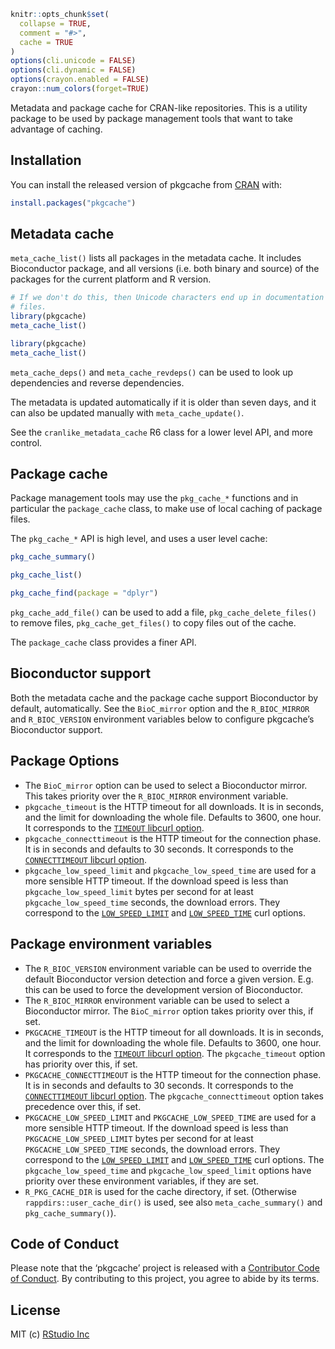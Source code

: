 
```r
knitr::opts_chunk$set(
  collapse = TRUE,
  comment = "#>",
  cache = TRUE
)
options(cli.unicode = FALSE)
options(cli.dynamic = FALSE)
options(crayon.enabled = FALSE)
crayon::num_colors(forget=TRUE)
```

Metadata and package cache for CRAN-like repositories. This is a utility
package to be used by package management tools that want to take advantage
of caching.

## Installation

You can install the released version of pkgcache from
[CRAN](https://CRAN.R-project.org) with:

``` r
install.packages("pkgcache")
```

## Metadata cache

`meta_cache_list()` lists all packages in the metadata cache. It includes
Bioconductor package, and all versions (i.e. both binary and source)
of the packages for the current platform and R version.

```r
# If we don't do this, then Unicode characters end up in documentation
# files.
library(pkgcache)
meta_cache_list()
```

```r
library(pkgcache)
meta_cache_list()
```

`meta_cache_deps()` and `meta_cache_revdeps()` can be used to look up
dependencies and reverse dependencies.

The metadata is updated automatically if it is older than seven days,
and it can also be updated manually with `meta_cache_update()`.

See the `cranlike_metadata_cache` R6 class for a lower level API,
and more control.

## Package cache

Package management tools may use the `pkg_cache_*` functions and in
particular the `package_cache` class, to make use of local caching of
package files.

The `pkg_cache_*` API is high level, and uses a user level cache:

```r
pkg_cache_summary()
```

```r
pkg_cache_list()
```

```r
pkg_cache_find(package = "dplyr")
```

`pkg_cache_add_file()` can be used to add a file,
`pkg_cache_delete_files()` to remove files, `pkg_cache_get_files()` to
copy files out of the cache.

The `package_cache` class provides a finer API.

## Bioconductor support

Both the metadata cache and the package cache support Bioconductor by
default, automatically. See the `BioC_mirror` option and the `R_BIOC_MIRROR`
and `R_BIOC_VERSION` environment variables below to configure pkgcache's
Bioconductor support.

## Package Options

- The `BioC_mirror` option can be used to select a Bioconductor mirror.
  This takes priority over the `R_BIOC_MIRROR` environment variable.
- `pkgcache_timeout` is the HTTP timeout for all downloads. It is in
  seconds, and the limit for downloading the whole file. Defaults to 3600,
  one hour. It corresponds to the [`TIMEOUT` libcurl option](https://curl.se/libcurl/c/CURLOPT_TIMEOUT.html).
- `pkgcache_connecttimeout` is the HTTP timeout for the connection phase.
  It is in seconds and defaults to 30 seconds. It corresponds to the
  [`CONNECTTIMEOUT` libcurl option](https://curl.se/libcurl/c/CURLOPT_CONNECTTIMEOUT.html).
- `pkgcache_low_speed_limit` and `pkgcache_low_speed_time` are used for a
  more sensible HTTP timeout. If the download speed is less than
  `pkgcache_low_speed_limit` bytes per second for at least
  `pkgcache_low_speed_time` seconds, the download errors. They correspond
  to the [`LOW_SPEED_LIMIT`](https://curl.se/libcurl/c/CURLOPT_LOW_SPEED_LIMIT.html) and
  [`LOW_SPEED_TIME`](https://curl.se/libcurl/c/CURLOPT_LOW_SPEED_TIME.html)
  curl options.

## Package environment variables

- The `R_BIOC_VERSION` environment variable can be used to override the
  default Bioconductor version detection and force a given version. E.g.
  this can be used to force the development version of Bioconductor.
- The `R_BIOC_MIRROR` environment variable can be used to select a
  Bioconductor mirror. The `BioC_mirror` option takes priority over this,
  if set.
- `PKGCACHE_TIMEOUT` is the HTTP timeout for all downloads. It is in
  seconds, and the limit for downloading the whole file. Defaults to 3600,
  one hour. It corresponds to the [`TIMEOUT` libcurl option](https://curl.se/libcurl/c/CURLOPT_TIMEOUT.html).
  The `pkgcache_timeout` option has priority over this, if set.
- `PKGCACHE_CONNECTTIMEOUT` is the HTTP timeout for the connection phase.
  It is in seconds and defaults to 30 seconds. It corresponds to the
  [`CONNECTTIMEOUT` libcurl option](https://curl.se/libcurl/c/CURLOPT_CONNECTTIMEOUT.html). The
  `pkgcache_connecttimeout` option takes precedence over this, if set.
- `PKGCACHE_LOW_SPEED_LIMIT` and `PKGCACHE_LOW_SPEED_TIME` are used for a
  more sensible HTTP timeout. If the download speed is less than
  `PKGCACHE_LOW_SPEED_LIMIT` bytes per second for at least
  `PKGCACHE_LOW_SPEED_TIME` seconds, the download errors. They correspond
  to the [`LOW_SPEED_LIMIT`](https://curl.se/libcurl/c/CURLOPT_LOW_SPEED_LIMIT.html) and
  [`LOW_SPEED_TIME`](https://curl.se/libcurl/c/CURLOPT_LOW_SPEED_TIME.html)
  curl options. The `pkgcache_low_speed_time` and `pkgcache_low_speed_limit`
  options have priority over these environment variables, if they are set.
- `R_PKG_CACHE_DIR` is used for the cache directory, if set. (Otherwise
  `rappdirs::user_cache_dir()` is used, see also `meta_cache_summary()` and
  `pkg_cache_summary()`).

## Code of Conduct

Please note that the 'pkgcache' project is released with a
[Contributor Code of Conduct](https://github.com/r-lib/pkgcache/blob/master/.github/CODE_OF_CONDUCT.md).
By contributing to this project, you agree to abide by its terms.

## License

MIT (c) [RStudio Inc](https://www.rstudio.com/)
